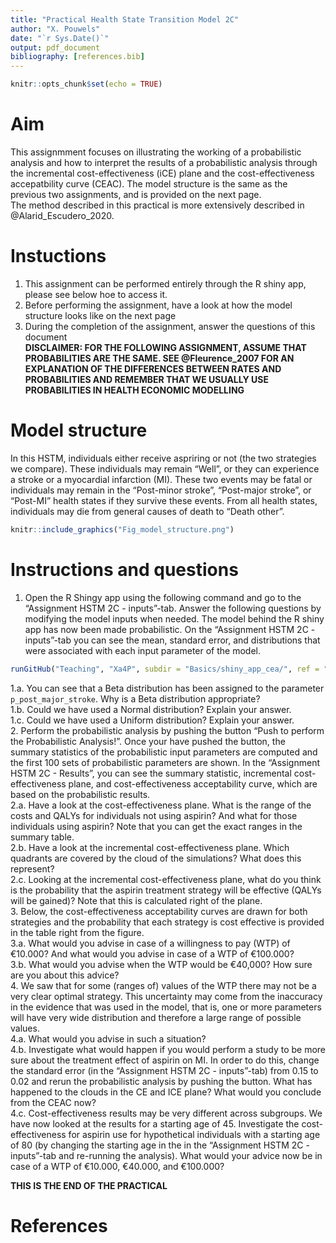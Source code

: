 ```yaml
---
title: "Practical Health State Transition Model 2C"
author: "X. Pouwels"
date: "`r Sys.Date()`"
output: pdf_document
bibliography: [references.bib]
---
```


```r
knitr::opts_chunk$set(echo = TRUE)
```

# Aim
This assignmment focuses on illustrating the working of a probabilistic analysis and how to interpret the results of a probabilistic analysis through the incremental cost-effectiveness (iCE) plane and the cost-effectiveness accepatbility curve (CEAC). The model structure is the same as the previous two assignments, and is provided on the next page.  
The method described in this practical is more extensively described in @Alarid_Escudero_2020.  

# Instuctions
  
1. This assignment can be performed entirely  through the R shiny app, please see below hoe to access it.
2. Before performing the assignment, have a look at how the model structure looks like on the next page  
3. During the completion of the assignment, answer the questions of this document    
**DISCLAIMER: FOR THE FOLLOWING ASSIGNMENT, ASSUME THAT PROBABILITIES ARE THE SAME. SEE @Fleurence_2007 FOR AN EXPLANATION OF THE DIFFERENCES BETWEEN RATES AND PROBABILITIES AND REMEMBER THAT WE USUALLY USE PROBABILITIES IN HEALTH ECONOMIC MODELLING**  

\newpage
# Model structure  
In this HSTM, individuals either receive aspriring or not (the two strategies we compare). These individuals may remain "Well", or they can experience a stroke or a myocardial infarction (MI). These two events may be fatal or individuals may remain in the "Post-minor stroke", "Post-major stroke", or "Post-MI" health states if they survive these events. From all health states, individuals may die from general causes of death to "Death other".  
```r
knitr::include_graphics("Fig_model_structure.png")
```

\newpage
# Instructions and questions
1. Open the R Shingy app using the following command and go to the "Assignment HSTM 2C - inputs"-tab. Answer the following questions by modifying the model inputs when needed. The model behind the R shiny app has now been made probabilistic. On the "Assignment HSTM 2C - inputs"-tab you can see the mean, standard error, and distributions that were associated with each input parameter of the model.      
```r
runGitHub("Teaching", "Xa4P", subdir = "Basics/shiny_app_cea/", ref = "main")
```
1.a. You can see that a Beta distribution has been assigned to the parameter `p_post_major_stroke`.  Why is a Beta distribution appropriate?  
1.b. Could we have used a Normal distribution? Explain your answer.  
1.c. Could we have used a Uniform distribution? Explain your answer.  
2. Perform the probabilistic analysis by pushing the button "Push to perform the Probabilistic Analysis!". Once your have pushed the button, the summary statistics of the probabilistic input parameters are computed and the first 100 sets of probabilistic parameters are shown.  In the "Assignment HSTM 2C - Results", you can see the summary statistic, incremental cost-effectiveness plane, and cost-effectiveness acceptability curve, which are based on the probabilistic results.  
2.a.	Have a look at the cost-effectiveness plane. What is the range of the costs and QALYs for individuals not using aspirin? And what for those individuals using aspirin? Note that you can get the exact ranges in the summary table.  
2.b.	Have a look at the incremental cost-effectiveness plane. Which quadrants are covered by the cloud of the simulations? What does this represent?  
2.c.	Looking at the incremental cost-effectiveness plane, what do you think is the probability that the aspirin treatment strategy will be effective (QALYs will be gained)? Note that this is calculated right of the plane.    
3.	Below, the cost-effectiveness acceptability curves are drawn for both strategies and the probability that each strategy is cost effective is provided in the table right from the figure.    
3.a. What would you advise in case of a willingness to pay (WTP) of €10.000? And what would you advise in case of a WTP of €100.000?  
3.b. What would you advise when the WTP would be €40,000? How sure are you about this advice?  
4.	We saw that for some (ranges of) values of the WTP there may not be a very clear optimal strategy. This uncertainty may come from the inaccuracy in the evidence that was used in the model, that is, one or more parameters will have very wide distribution and therefore a large range of possible values.  
4.a.	What would you advise in such a situation?  
4.b.	Investigate what would happen if you would perform a study to be more sure about the treatment effect of aspirin on MI. In order to do this, change the standard error (in the "Assignment HSTM 2C - inputs"-tab) from 0.15 to 0.02 and rerun the probabilistic analysis by pushing the button. What has happened to the clouds in the CE and ICE plane? What would you conclude from the CEAC now?  
4.c.	Cost-effectiveness results may be very different across subgroups. We have now looked at the results for a starting age of 45. Investigate the cost-effectiveness for aspirin use for hypothetical individuals with a starting age of 80 (by changing the starting age in the in the "Assignment HSTM 2C - inputs"-tab and re-running the analysis). What would your advice now be in case of a WTP of €10.000, €40.000, and €100.000?  

**THIS IS THE END OF THE PRACTICAL**

\newpage
# References
